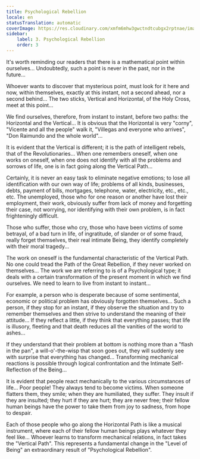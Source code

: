 ```yaml
---
title: Psychological Rebellion
locale: en
statusTranslation: automatic
coverImage: https://res.cloudinary.com/xmfm6mhw3gwctndtcubgx2rptnae/image/upload/v1740468922/small_cover_tratado_de_psicologia_revolucionaria_a4c0dca4e0.webp
sidebar:
    label: 3. Psychological Rebellion
    order: 3
---
```

It's worth reminding our readers that there is a mathematical point within ourselves... Undoubtedly, such a point is never in the past, nor in the future...

Whoever wants to discover that mysterious point, must look for it here and now, within themselves, exactly at this instant, not a second ahead, nor a second behind... The two sticks, Vertical and Horizontal, of the Holy Cross, meet at this point...

We find ourselves, therefore, from instant to instant, before two paths: the Horizontal and the Vertical... It is obvious that the Horizontal is very "corny", "Vicente and all the people" walk it, "Villegas and everyone who arrives", "Don Raimundo and the whole world"...

It is evident that the Vertical is different; it is the path of intelligent rebels, that of the Revolutionaries... When one remembers oneself, when one works on oneself, when one does not identify with all the problems and sorrows of life, one is in fact going along the Vertical Path...

Certainly, it is never an easy task to eliminate negative emotions; to lose all identification with our own way of life; problems of all kinds, businesses, debts, payment of bills, mortgages, telephone, water, electricity, etc., etc., etc. The unemployed, those who for one reason or another have lost their employment, their work, obviously suffer from lack of money and forgetting their case, not worrying, nor identifying with their own problem, is in fact frighteningly difficult.

Those who suffer, those who cry, those who have been victims of some betrayal, of a bad turn in life, of ingratitude, of slander or of some fraud, really forget themselves, their real intimate Being, they identify completely with their moral tragedy...

The work on oneself is the fundamental characteristic of the Vertical Path. No one could tread the Path of the Great Rebellion, if they never worked on themselves... The work we are referring to is of a Psychological type; it deals with a certain transformation of the present moment in which we find ourselves. We need to learn to live from instant to instant...

For example, a person who is desperate because of some sentimental, economic or political problem has obviously forgotten themselves... Such a person, if they stop for an instant, if they observe the situation and try to remember themselves and then strive to understand the meaning of their attitude... If they reflect a little, if they think that everything passes; that life is illusory, fleeting and that death reduces all the vanities of the world to ashes...

If they understand that their problem at bottom is nothing more than a "flash in the pan", a will-o'-the-wisp that soon goes out, they will suddenly see with surprise that everything has changed... Transforming mechanical reactions is possible through logical confrontation and the Intimate Self-Reflection of the Being...

It is evident that people react mechanically to the various circumstances of life... Poor people! They always tend to become victims. When someone flatters them, they smile; when they are humiliated, they suffer. They insult if they are insulted; they hurt if they are hurt; they are never free; their fellow human beings have the power to take them from joy to sadness, from hope to despair.

Each of those people who go along the Horizontal Path is like a musical instrument, where each of their fellow human beings plays whatever they feel like... Whoever learns to transform mechanical relations, in fact takes the "Vertical Path". This represents a fundamental change in the "Level of Being" an extraordinary result of "Psychological Rebellion".

